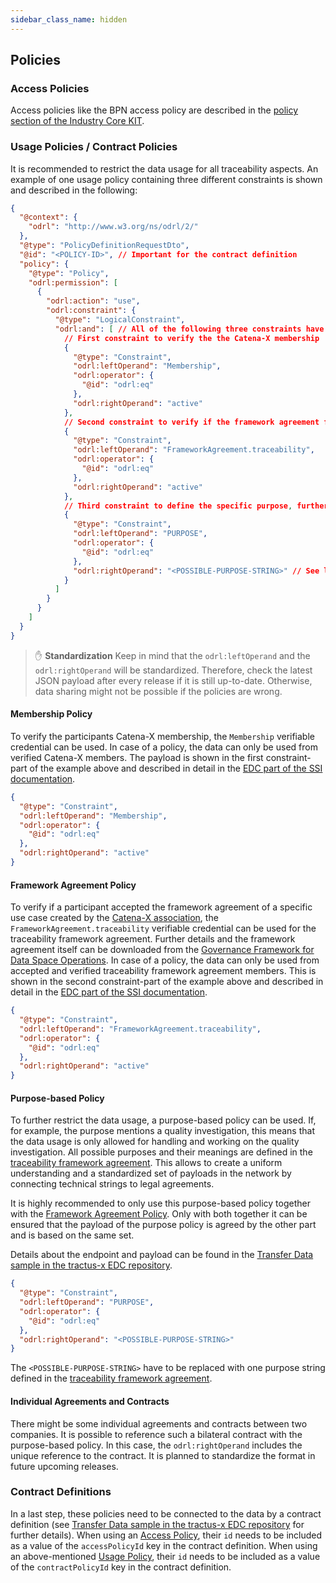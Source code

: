 ```yaml
---
sidebar_class_name: hidden
---
```


<!---
This work is licensed under the CC-BY-4.0 (https://creativecommons.org/licenses/by/4.0/legalcode).

- SPDX-License-Identifier: CC-BY-4.0
- SPDX-FileCopyrightText: 2023 - 2024 BASF SE
- SPDX-FileCopyrightText: 2023 - 2024 Bayerische Motoren Werke Aktiengesellschaft (BMW AG)
- SPDX-FileCopyrightText: 2023 - 2024 Fraunhofer-Gesellschaft zur Foerderung der angewandten Forschung e.V. (represented by Fraunhofer ISST & Fraunhofer IML)
- SPDX-FileCopyrightText: 2023 - 2024 German Edge Cloud GmbH & Co. KG
- SPDX-FileCopyrightText: 2023 - 2024 Mercedes Benz AG
- SPDX-FileCopyrightText: 2023 - 2024 Robert Bosch Manufacturing Solutions GmbH
- SPDX-FileCopyrightText: 2023 - 2024 SAP SE
- SPDX-FileCopyrightText: 2023 - 2024 Siemens AG
- SPDX-FileCopyrightText: 2023 - 2024 T-Systems International GmbH
- SPDX-FileCopyrightText: 2023 - 2024 ZF Friedrichshafen AG
- SPDX-FileCopyrightText: 2023 - 2024 Contributors to the Eclipse Foundation
- Source URL: https://github.com/eclipse-tractusx/eclipse-tractusx.github.io/tree/main/docs-kits/kits/Traceability%20Kit (latest version)
--->

## Policies

### Access Policies

Access policies like the BPN access policy are described in the [policy section of the Industry Core KIT](../../Industry%20Core%20Kit/Software%20Development%20View/Policies%20Development%20View%20Industry%20Core%20Kit).

### Usage Policies / Contract Policies

It is recommended to restrict the data usage for all traceability aspects. An example of one usage policy containing three different constraints is shown and described in the following:

```json
{
  "@context": {
    "odrl": "http://www.w3.org/ns/odrl/2/"
  },
  "@type": "PolicyDefinitionRequestDto",
  "@id": "<POLICY-ID>", // Important for the contract definition
  "policy": {
    "@type": "Policy",
    "odrl:permission": [
      {
        "odrl:action": "use",
        "odrl:constraint": {
          "@type": "LogicalConstraint",
          "odrl:and": [ // All of the following three constraints have to be fullfilled (and, not or)
            // First constraint to verify the the Catena-X membership
            {
              "@type": "Constraint",
              "odrl:leftOperand": "Membership",
              "odrl:operator": {
                "@id": "odrl:eq"
              },
              "odrl:rightOperand": "active"
            },
            // Second constraint to verify if the framework agreement for the traceability use case is accepted
            {
              "@type": "Constraint",
              "odrl:leftOperand": "FrameworkAgreement.traceability",
              "odrl:operator": {
                "@id": "odrl:eq"
              },
              "odrl:rightOperand": "active"
            },
            // Third constraint to define the specific purpose, further detailed in the framework agreement
            {
              "@type": "Constraint",
              "odrl:leftOperand": "PURPOSE",
              "odrl:operator": {
                "@id": "odrl:eq"
              },
              "odrl:rightOperand": "<POSSIBLE-PURPOSE-STRING>" // See list in the framework agreement
            }
          ]
        }
      }
    ]
  }
}
```
> :raised_hand: **Standardization**
> Keep in mind that the `odrl:leftOperand` and the `odrl:rightOperand` will be standardized. Therefore, check the latest JSON payload after every release if it is still up-to-date. Otherwise, data sharing might not be possible if the policies are wrong.

#### Membership Policy

To verify the participants Catena-X membership, the `Membership` verifiable credential can be used. In case of a policy, the data can only be used from verified Catena-X members. The payload is shown in the first constraint-part of the example above and described in detail in the [EDC part of the SSI documentation](https://github.com/eclipse-tractusx/ssi-docu/blob/8f305ef7007a6bdb753f22b69b81097a1b3b1661/docs/architecture/cx-3-2/edc/policy.definitions.md#1-membership-constraint).

```json
{
  "@type": "Constraint",
  "odrl:leftOperand": "Membership",
  "odrl:operator": {
    "@id": "odrl:eq"
  },
  "odrl:rightOperand": "active"
}
```

#### Framework Agreement Policy

To verify if a participant accepted the framework agreement of a specific use case created by the [Catena-X association](https://catena-x.net/en/about-us/the-association), the `FrameworkAgreement.traceability` verifiable credential can be used for the traceability framework agreement. Further details and the framework agreement itself can be downloaded from the [Governance Framework for Data Space Operations](https://catena-x.net/en/catena-x-introduce-implement/governance-framework-for-data-space-operations). In case of a policy, the data can only be used from accepted and verified traceability framework agreement members. This is shown in the second constraint-part of the example above and described in detail in the [EDC part of the SSI documentation](https://github.com/eclipse-tractusx/ssi-docu/blob/8f305ef7007a6bdb753f22b69b81097a1b3b1661/docs/architecture/cx-3-2/edc/policy.definitions.md#35-traceability).

```json
{
  "@type": "Constraint",
  "odrl:leftOperand": "FrameworkAgreement.traceability",
  "odrl:operator": {
    "@id": "odrl:eq"
  },
  "odrl:rightOperand": "active"
}
```

#### Purpose-based Policy

To further restrict the data usage, a purpose-based policy can be used. If, for example, the purpose mentions a quality investigation, this means that the data usage is only allowed for handling and working on the quality investigation. All possible purposes and their meanings are defined in the [traceability framework agreement](https://catena-x.net/en/catena-x-introduce-implement/governance-framework-for-data-space-operations). This allows to create a uniform understanding and a standardized set of payloads in the network by connecting technical strings to legal agreements.

It is highly recommended to only use this purpose-based policy together with the [Framework Agreement Policy](#framework-agreement-policy). Only with both together it can be ensured that the payload of the purpose policy is agreed by the other part and is based on the same set.

Details about the endpoint and payload can be found in the [Transfer Data sample in the tractus-x EDC repository](https://github.com/eclipse-tractusx/tractusx-edc/blob/bc7a1aaf8e1d2a742f71c04e98bcdf409a274fc3/docs/samples/Transfer%20Data.md#2-setup-data-offer).

```json
{
  "@type": "Constraint",
  "odrl:leftOperand": "PURPOSE",
  "odrl:operator": {
    "@id": "odrl:eq"
  },
  "odrl:rightOperand": "<POSSIBLE-PURPOSE-STRING>"
}
```

The `<POSSIBLE-PURPOSE-STRING>` have to be replaced with one purpose string defined in the [traceability framework agreement](https://catena-x.net/en/catena-x-introduce-implement/governance-framework-for-data-space-operations).

#### Individual Agreements and Contracts

There might be some individual agreements and contracts between two companies. It is possible to reference such a bilateral contract with the purpose-based policy. In this case, the `odrl:rightOperand` includes the unique reference to the contract. It is planned to standardize the format in future upcoming releases.

### Contract Definitions

In a last step, these policies need to be connected to the data by a contract definition (see [Transfer Data sample in the tractus-x EDC repository](https://github.com/eclipse-tractusx/tractusx-edc/blob/bc7a1aaf8e1d2a742f71c04e98bcdf409a274fc3/docs/samples/Transfer%20Data.md#2-setup-data-offer) for further details).
When using an [Access Policy](#access-policies), their `id` needs to be included as a value of the `accessPolicyId` key in the contract definition. When using an above-mentioned [Usage Policy](#usage-policies--contract-policies), their `id` needs to be included as a value of the `contractPolicyId` key in the contract definition.
